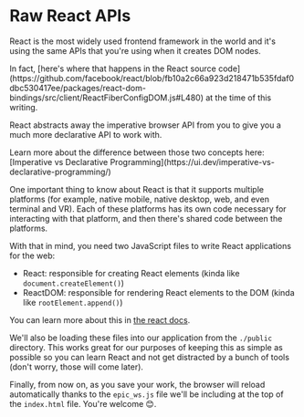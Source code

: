# Raw React APIs

<EpicVideo url="https://www.epicreact.dev/workshops/react-fundamentals/intro-to-raw-react-apis" />

React is the most widely used frontend framework in the world and it's using the
same APIs that you're using when it creates DOM nodes.

<callout-success>
	In fact, [here's where that happens in the React source
	code](https://github.com/facebook/react/blob/fb10a2c66a923d218471b535fdaf0dbc530417ee/packages/react-dom-bindings/src/client/ReactFiberConfigDOM.js#L480)
	at the time of this writing.
</callout-success>

React abstracts away the imperative browser API from you to give you a much more
declarative API to work with.

<callout-info>
	Learn more about the difference between those two concepts here: [Imperative
	vs Declarative
	Programming](https://ui.dev/imperative-vs-declarative-programming/)
</callout-info>

One important thing to know about React is that it supports multiple platforms
(for example, native mobile, native desktop, web, and even terminal and VR).
Each of these platforms has its own code necessary for interacting with that
platform, and then there's shared code between the platforms.

With that in mind, you need two JavaScript files to write React applications for
the web:

- React: responsible for creating React elements (kinda like
  `document.createElement()`)
- ReactDOM: responsible for rendering React elements to the DOM (kinda like
  `rootElement.append()`)

You can learn more about this in
[the react docs](https://react.dev/reference/react).

We'll also be loading these files into our application from the `./public`
directory. This works great for our purposes of keeping this as simple as
possible so you can learn React and not get distracted by a bunch of tools
(don't worry, those will come later).

Finally, from now on, as you save your work, the browser will reload
automatically thanks to the `epic_ws.js` file we'll be including at the top of
the `index.html` file. You're welcome 😊.
